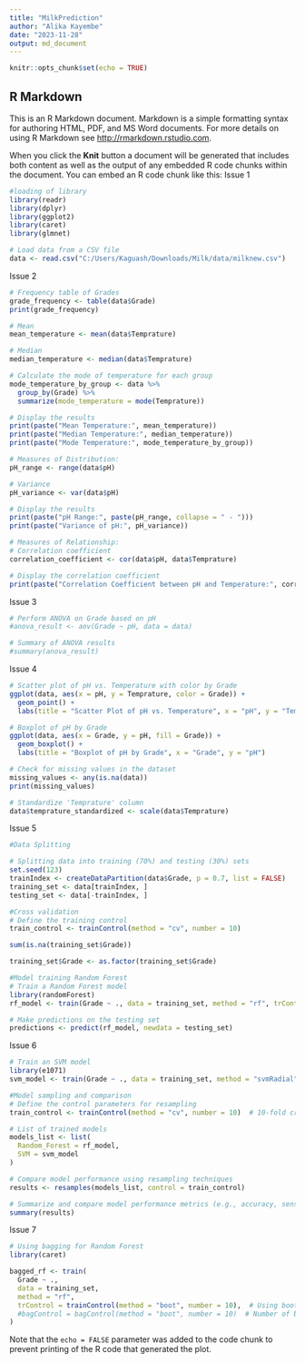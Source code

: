 ---
title: "MilkPrediction"
author: "Alika Kayembe"
date: "2023-11-28"
output: md_document
---

```{r setup, include=FALSE}
knitr::opts_chunk$set(echo = TRUE)
```

## R Markdown

This is an R Markdown document. Markdown is a simple formatting syntax for authoring HTML, PDF, and MS Word documents. For more details on using R Markdown see <http://rmarkdown.rstudio.com>.

When you click the **Knit** button a document will be generated that includes both content as well as the output of any embedded R code chunks within the document. You can embed an R code chunk like this:
Issue 1

```{r }
#loading of library
library(readr)
library(dplyr)
library(ggplot2)
library(caret)
library(glmnet)

# Load data from a CSV file
data <- read.csv("C:/Users/Kaguash/Downloads/Milk/data/milknew.csv")

```

Issue 2

```{r }
# Frequency table of Grades
grade_frequency <- table(data$Grade)
print(grade_frequency)

# Mean
mean_temperature <- mean(data$Temprature)

# Median
median_temperature <- median(data$Temprature)

# Calculate the mode of temperature for each group
mode_temperature_by_group <- data %>%
  group_by(Grade) %>%
  summarize(mode_temperature = mode(Temprature))

# Display the results
print(paste("Mean Temperature:", mean_temperature))
print(paste("Median Temperature:", median_temperature))
print(paste("Mode Temperature:", mode_temperature_by_group))

# Measures of Distribution:
pH_range <- range(data$pH)

# Variance
pH_variance <- var(data$pH)

# Display the results
print(paste("pH Range:", paste(pH_range, collapse = " - ")))
print(paste("Variance of pH:", pH_variance))

# Measures of Relationship:
# Correlation coefficient
correlation_coefficient <- cor(data$pH, data$Temprature)

# Display the correlation coefficient
print(paste("Correlation Coefficient between pH and Temperature:", correlation_coefficient))
```

Issue 3

```{r }
# Perform ANOVA on Grade based on pH
#anova_result <- aov(Grade ~ pH, data = data)

# Summary of ANOVA results
#summary(anova_result)
```

Issue 4

```{r pressure, echo=FALSE}
# Scatter plot of pH vs. Temperature with color by Grade
ggplot(data, aes(x = pH, y = Temprature, color = Grade)) +
  geom_point() +
  labs(title = "Scatter Plot of pH vs. Temperature", x = "pH", y = "Temperature")

# Boxplot of pH by Grade
ggplot(data, aes(x = Grade, y = pH, fill = Grade)) +
  geom_boxplot() +
  labs(title = "Boxplot of pH by Grade", x = "Grade", y = "pH")

# Check for missing values in the dataset
missing_values <- any(is.na(data))
print(missing_values)

# Standardize 'Temprature' column
data$temprature_standardized <- scale(data$Temprature)
```

Issue 5

```{r }
#Data Splitting

# Splitting data into training (70%) and testing (30%) sets
set.seed(123)
trainIndex <- createDataPartition(data$Grade, p = 0.7, list = FALSE)
training_set <- data[trainIndex, ]
testing_set <- data[-trainIndex, ]

#Cross validation
# Define the training control
train_control <- trainControl(method = "cv", number = 10)

sum(is.na(training_set$Grade))

training_set$Grade <- as.factor(training_set$Grade)

#Model training Random Forest
# Train a Random Forest model
library(randomForest)
rf_model <- train(Grade ~ ., data = training_set, method = "rf", trControl = train_control)

# Make predictions on the testing set
predictions <- predict(rf_model, newdata = testing_set)
```

Issue 6

```{r }
# Train an SVM model
library(e1071)
svm_model <- train(Grade ~ ., data = training_set, method = "svmRadial", trControl = train_control)

#Model sampling and comparison
# Define the control parameters for resampling
train_control <- trainControl(method = "cv", number = 10)  # 10-fold cross-validation

# List of trained models
models_list <- list(
  Random_Forest = rf_model,
  SVM = svm_model
)

# Compare model performance using resampling techniques
results <- resamples(models_list, control = train_control)

# Summarize and compare model performance metrics (e.g., accuracy, sensitivity, specificity)
summary(results)
```

Issue 7

```{r }
# Using bagging for Random Forest
library(caret)

bagged_rf <- train(
  Grade ~ .,
  data = training_set,
  method = "rf",
  trControl = trainControl(method = "boot", number = 10),  # Using bootstrapping for bagging
  #bagControl = bagControl(method = "boot", number = 10)  # Number of bags
)
```

Note that the `echo = FALSE` parameter was added to the code chunk to prevent printing of the R code that generated the plot.

